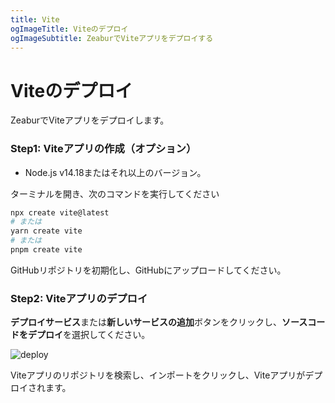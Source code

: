 ```yaml
---
title: Vite
ogImageTitle: Viteのデプロイ
ogImageSubtitle: ZeaburでViteアプリをデプロイする
---
```


# Viteのデプロイ

ZeaburでViteアプリをデプロイします。

### Step1: Viteアプリの作成（オプション）

- Node.js v14.18またはそれ以上のバージョン。

ターミナルを開き、次のコマンドを実行してください
```bash
npx create vite@latest
# または
yarn create vite
# または
pnpm create vite
```

GitHubリポジトリを初期化し、GitHubにアップロードしてください。

### Step2: Viteアプリのデプロイ

**デプロイサービス**または**新しいサービスの追加**ボタンをクリックし、**ソースコードをデプロイ**を選択してください。

![deploy](/deploy/common/select-service.en-US.png)

Viteアプリのリポジトリを検索し、インポートをクリックし、Viteアプリがデプロイされます。
